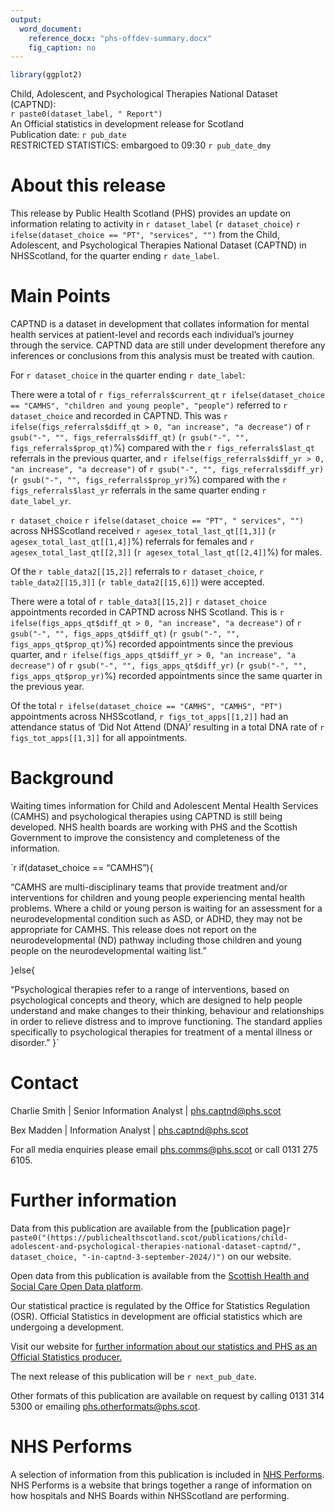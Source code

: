 ```yaml
---
output: 
  word_document:
    reference_docx: "phs-offdev-summary.docx"
    fig_caption: no
---
```



```r

library(ggplot2)

```

<Div custom-style = "Publication Title">Child, Adolescent, and Psychological Therapies National Dataset (CAPTND):</Div>
<Div custom-style = "Publication subtitle">`r paste0(dataset_label, " Report")`</Div>
<Div custom-style = "Stats designation">An Official statistics in development release for Scotland</Div>
<Div custom-style = "Publication date">Publication date: `r pub_date`</Div>
<Div custom-style = "Restricted Stats">RESTRICTED STATISTICS: embargoed to 09:30 `r pub_date_dmy`</Div>

# About this release
This release by Public Health Scotland (PHS) provides
an update on information relating to activity in `r dataset_label` (`r dataset_choice`)
`r ifelse(dataset_choice == "PT", "services", "")` from the Child, Adolescent,
and Psychological Therapies National Dataset (CAPTND) in NHSScotland, for the
quarter ending `r date_label`.

# Main Points
CAPTND is a dataset in development that collates information for mental health
services at patient-level and records each individual’s journey through the service.
CAPTND data are still under development therefore any inferences or conclusions
from this analysis must be treated with caution.  

For `r dataset_choice` in the quarter ending `r date_label`:  

<Div custom-style = "Bullet 1"> 
There were a total of `r figs_referrals$current_qt`
`r ifelse(dataset_choice == "CAMHS", "children and young people", "people")` 
referred to `r dataset_choice` and recorded in CAPTND.
This was `r ifelse(figs_referrals$diff_qt > 0, "an increase", "a decrease")` of 
`r gsub("-", "", figs_referrals$diff_qt)` (`r gsub("-", "", figs_referrals$prop_qt)`%) compared with the
`r figs_referrals$last_qt` referrals in the previous quarter, and
`r ifelse(figs_referrals$diff_yr > 0, "an increase", "a decrease")` of `r gsub("-", "", figs_referrals$diff_yr)` 
(`r gsub("-", "", figs_referrals$prop_yr)`%) compared with the `r figs_referrals$last_yr` referrals
in the same quarter ending `r date_label_yr`.
</Div>

<Div custom-style = "Bullet 1"> 
`r dataset_choice` `r ifelse(dataset_choice == "PT", " services", "")` across
NHSScotland received `r agesex_total_last_qt[[1,3]]`
(`r agesex_total_last_qt[[1,4]]`%) referrals for females and `r agesex_total_last_qt[[2,3]]`
(`r agesex_total_last_qt[[2,4]]`%) for males. 
</Div>

<Div custom-style = "Bullet 1">
Of the `r table_data2[[15,2]]` referrals to `r dataset_choice`, `r table_data2[[15,3]]`
(`r table_data2[[15,6]]`) were accepted.
</Div>

<Div custom-style = "Bullet 1">
There were a total of `r table_data3[[15,2]]` `r dataset_choice` appointments recorded in CAPTND 
across NHS Scotland. This is `r ifelse(figs_apps_qt$diff_qt > 0, "an increase", "a decrease")`
of `r gsub("-", "", figs_apps_qt$diff_qt)` (`r gsub("-", "", figs_apps_qt$prop_qt)`%)
recorded appointments since the previous quarter, and
`r ifelse(figs_apps_qt$diff_yr > 0, "an increase", "a decrease")` of
`r gsub("-", "", figs_apps_qt$diff_yr)` (`r gsub("-", "", figs_apps_qt$prop_yr)`%)
recorded appointments since the same quarter in the previous year.
</Div>

<Div custom-style = "Bullet 1">
Of the total `r ifelse(dataset_choice == "CAMHS", "CAMHS", "PT")` appointments across NHSScotland, `r figs_tot_apps[[1,2]]` had an attendance status of 'Did Not Attend (DNA)' resulting in a total DNA rate of `r figs_tot_apps[[1,3]] ` for all appointments.
</Div>


# Background

Waiting times information for Child and Adolescent Mental Health Services (CAMHS) and 
psychological therapies using CAPTND is still being developed. NHS health boards
are working with PHS and the Scottish Government to improve the consistency and
completeness of the 
information.  

`r if(dataset_choice == "CAMHS"){

"CAMHS are multi-disciplinary teams that provide treatment and/or interventions for children and
young people experiencing mental health problems. Where a child or young person is waiting
for an assessment for a neurodevelopmental condition such as ASD, or ADHD, they may not be
appropriate for CAMHS. This release does not report on the neurodevelopmental (ND) pathway
including those children and young people on the neurodevelopmental waiting list."

}else{

"Psychological therapies refer to a range of interventions, based on psychological concepts and
theory, which are designed to help people understand and make changes to their thinking,
behaviour and relationships in order to relieve distress and to improve functioning. The standard
applies specifically to psychological therapies for treatment of a mental illness or disorder."
}`

# Contact
Charlie Smith | Senior Information Analyst | [phs.captnd@phs.scot](mailto:phs.captnd@phs.scot)

Bex Madden | Information Analyst | [phs.captnd@phs.scot](mailto:phs.captnd@phs.scot)

For all media enquiries please email [phs.comms@phs.scot](mailto:phs.comms@phs.scot) or call 0131 275 6105.

# Further information
Data from this publication are available from the [publication page]`r paste0("(https://publichealthscotland.scot/publications/child-adolescent-and-psychological-therapies-national-dataset-captnd/", dataset_choice, "-in-captnd-3-september-2024/)")` on our website.

Open data from this publication is available from the [Scottish Health and Social Care Open Data platform](https://www.opendata.nhs.scot/).

Our statistical practice is regulated by the Office for Statistics Regulation (OSR). Official Statistics in development are official statistics which are undergoing a development. 

Visit our website for [further information about our statistics and PHS as an Official Statistics producer.](https://publichealthscotland.scot/our-organisation/about-our-statistics/official-statistics/)

The next release of this publication will be `r next_pub_date`.

Other formats of this publication are available on request by calling 0131 314 5300 or emailing [phs.otherformats@phs.scot](mailto:phs.otherformats@phs.scot).

# NHS Performs
A selection of information from this publication is included in [NHS Performs](http://www.nhsperforms.scot). NHS Performs is a website that brings together a range of information on how hospitals and NHS Boards within NHSScotland are performing.
